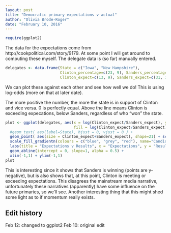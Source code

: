 ```yaml
---
layout: post
title: "Democratic primary expectations v actual"
author: "Olivia Brode-Roger"
date: "February 10, 2016"
---
```


```r
require(ggplot2)
```

The data for the expectations come from http://cookpolitical.com/story/9179. At some point I will get around to computing these myself.
The delegate data is (so far) manually entered.

```r
delegates <- data.frame(State = c("Iowa", "New Hampshire"),
                        Clinton_percentage=c(23, 9), Sanders_percentage=c(21, 15),
                        Clinton_expect=c(13, 9), Sanders_expect=c(31, 15))
```

We can plot these against each other and see how well we do!
This is using log-odds (more on that at later date).

The more positive the number, the more the state is in support of Clinton and vice versa. 0 is perfectly equal. Above the line means Clinton is exceeding expecations, below Sanders, regardless of who "won" the state.

```r
plot <- ggplot(delegates, aes(x = log(Clinton_expect/Sanders_expect), y = log(Clinton_percentage/Sanders_percentage),
                              fill = log(Clinton_expect/Sanders_expect) - log(Clinton_percentage/Sanders_percentage))) +
  #geom_text( aes(label=State), hjust = 0, vjust = 0 ) +
  geom_point( aes(size = Clinton_expect+Sanders_expect), shape=21) + scale_size_continuous(range = c(3,7)) +
  scale_fill_gradientn(colours = c("blue", "grey", "red"), name="Candidate ahead", limits=c(-1,1)) +
  labs(title = "Expectations v Results", x = "Expectations", y = "Results", size = "Total delegates") +
  geom_abline(intercept = 0, slope=1, alpha = 0.5) +
  xlim(-1,1) + ylim(-1,1)
plot
```

This is interesting since it shows that Sanders is winning (points are y-negative), but is also shows that, at this point, Clinton is meeting or exceeding expectations. This disagrees the mainstream media narrative, unfortunately these narratives (apparently) have some influence on the future primaries, so we'll see.
Another interesting thing that this might shed some light as to if momentum really exists.

Edit history
---

Feb 12: changed to ggplot2
Feb 10: original edit